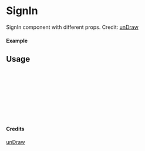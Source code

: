 
<Meta of={SignIn} title="unDraw/SignIn" />

# SignIn

SignIn component with different props.
Credit: [unDraw](https://undraw.co/illustrations)

#### Example

<Canvas of={SignIn.Primary} />

## Usage

```ts
import { SignIn } from "yadl-ui";

const Example = () => {
  return (
      <SignIn />
  );
};

export default Example;
```

#### Credits
[unDraw](https://undraw.co/illustrations)
